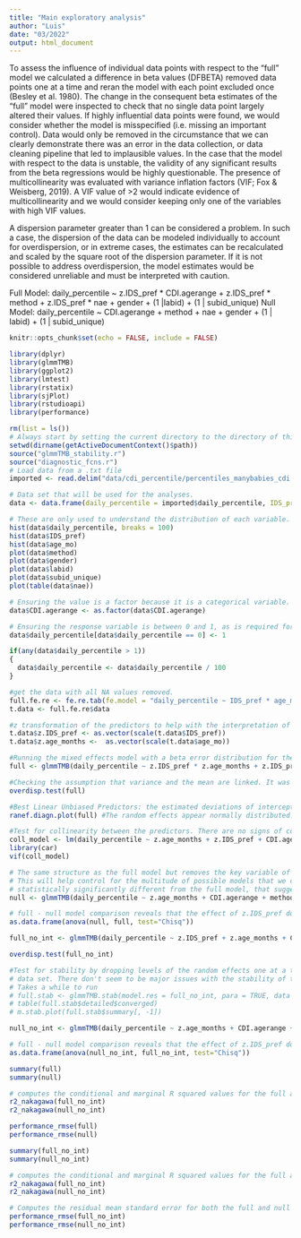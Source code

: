 ```yaml
---
title: "Main exploratory analysis"
author: "Luis"
date: "03/2022"
output: html_document
---
```


To assess the influence of individual data points with respect to the “full” model we calculated a difference in beta values (DFBETA) removed data points one at a time and reran the model with each point excluded once (Besley et al. 1980). The change in the consequent beta estimates of the “full” model were inspected to check that no single data point largely altered their values. If highly influential data points were found, we would consider whether the model is misspecified (i.e. missing an important control). Data would only be removed in the circumstance that we can clearly demonstrate there was an error in the data collection, or data cleaning pipeline that led to implausible values. In the case that the model with respect to the data is unstable, the validity of any significant results from the beta regressions would be highly questionable. The presence of multicollinearity was evaluated with variance inflation factors (VIF; Fox & Weisberg, 2019). A VIF value of >2 would indicate evidence of multicollinearity and we would consider keeping only one of the variables with high VIF values. 

A dispersion parameter greater than 1 can be considered a problem. In such a case, the dispersion of the data can be modeled individually to account for overdispersion, or in extreme cases, the estimates can be recalculated and scaled by the square root of the dispersion parameter. If it is not possible to address overdispersion, the model estimates would be considered unreliable and must be interpreted with caution. 

Full Model:
daily_percentile ~ z.IDS_pref * CDI.agerange + z.IDS_pref * method + z.IDS_pref * nae + gender + (1 |labid) + (1 | subid_unique)
Null Model:
daily_percentile ~ CDI.agerange + method + nae + gender + (1 | labid) + (1 | subid_unique)

```r
knitr::opts_chunk$set(echo = FALSE, include = FALSE)
```

```r
library(dplyr)
library(glmmTMB)
library(ggplot2)
library(lmtest)
library(rstatix)
library(sjPlot)
library(rstudioapi) 
library(performance)
```

```r
rm(list = ls())
# Always start by setting the current directory to the directory of this script file.
setwd(dirname(getActiveDocumentContext()$path))
source("glmmTMB_stability.r")
source("diagnostic_fcns.r")
# Load data from a .txt file
imported <- read.delim("data/cdi_percentile/percentiles_manybabies_cdi.txt", stringsAsFactors = TRUE, header = TRUE) 

# Data set that will be used for the analyses.
data <- data.frame(daily_percentile = imported$daily_percentile, IDS_pref = imported$IDS_pref, age_mo = imported$age_mo, CDI.agedays = imported$CDI.agedays, method = imported$method, gender = imported$gender, labid = imported$labid, subid_unique = imported$subid_unique, nae = imported$nae, vocab_nwords = imported$vocab_nwords, CDI.agerange = imported$CDI.agerange)

# These are only used to understand the distribution of each variable.
hist(data$daily_percentile, breaks = 100)
hist(data$IDS_pref)
hist(data$age_mo)
plot(data$method)
plot(data$gender)
plot(data$labid)
plot(data$subid_unique)
plot(table(data$nae))

# Ensuring the value is a factor because it is a categorical variable.
data$CDI.agerange <- as.factor(data$CDI.agerange)

# Ensuring the response variable is between 0 and 1, as is required for a beta error model.
data$daily_percentile[data$daily_percentile == 0] <- 1

if(any(data$daily_percentile > 1))
{
  data$daily_percentile <- data$daily_percentile / 100
}

#get the data with all NA values removed.
full.fe.re <- fe.re.tab(fe.model = "daily_percentile ~ IDS_pref * age_mo + IDS_pref * CDI.agerange + IDS_pref * method + IDS_pref * nae + gender", re = c("labid", "subid_unique"), data = data)
t.data <- full.fe.re$data

#z transformation of the predictors to help with the interpretation of the model.
t.data$z.IDS_pref <- as.vector(scale(t.data$IDS_pref))
t.data$z.age_months <-  as.vector(scale(t.data$age_mo))

#Running the mixed effects model with a beta error distribution for the response variable.
full <- glmmTMB(daily_percentile ~ z.IDS_pref * z.age_months + z.IDS_pref * CDI.agerange + z.IDS_pref * method + z.IDS_pref * nae + gender + (1 |labid) + (1 | subid_unique), family = beta_family(link = "logit"), data = t.data)

#Checking the assumption that variance and the mean are linked. It was met with this model.
overdisp.test(full)

#Best Linear Unbiased Predictors: the estimated deviations of intercepts and slopes from the respective common average, per level of the random effects.
ranef.diagn.plot(full) #The random effects appear normally distributed.

#Test for collinearity between the predictors. There are no signs of collinearity.
coll_model <- lm(daily_percentile ~ z.age_months + z.IDS_pref + CDI.agerange + method + nae + gender, data = t.data)
library(car)
vif(coll_model)

# The same structure as the full model but removes the key variable of interest "IDS_pref" and all its interacting terms.
# This will help control for the multitude of possible models that we could run with this term and if this model is found to be 
# statistically significantly different from the full model, that suggests "IDS_pref" is associated with daily_percentile. 
null <- glmmTMB(daily_percentile ~ z.age_months + CDI.agerange + method + nae + gender + (1 | labid) + (1 | subid_unique), family = beta_family(link = "logit"), data = t.data)

# full - null model comparison reveals that the effect of z.IDS_pref doesn't significantly improve the model fit.
as.data.frame(anova(null, full, test="Chisq"))

full_no_int <- glmmTMB(daily_percentile ~ z.IDS_pref + z.age_months + CDI.agerange + method + nae + gender + (1 |labid) + (1 | subid_unique), family = beta_family(link = "logit"), data = t.data)

overdisp.test(full_no_int)

#Test for stability by dropping levels of the random effects one at a time and comparing the estimates derived from models fitted on the respective subsets with those obtained for the full
# data set. There don't seem to be major issues with the stability of the model coefficients.
# Takes a while to run
# full.stab <- glmmTMB.stab(model.res = full_no_int, para = TRUE, data = t.data)
# table(full.stab$detailed$converged)
# m.stab.plot(full.stab$summary[, -1])

null_no_int <- glmmTMB(daily_percentile ~ z.age_months + CDI.agerange + method + nae + gender + (1 |labid) + (1 | subid_unique), family = beta_family(link = "logit"), data = t.data)

# full - null model comparison reveals that the effect of z.IDS_pref doesn't significantly improve the model fit.
as.data.frame(anova(null_no_int, full_no_int, test="Chisq"))

summary(full)
summary(null)

# computes the conditional and marginal R squared values for the full and null models.
r2_nakagawa(full_no_int)
r2_nakagawa(null_no_int)

performance_rmse(full)
performance_rmse(null)

summary(full_no_int)
summary(null_no_int)

# computes the conditional and marginal R squared values for the full and null models.
r2_nakagawa(full_no_int)
r2_nakagawa(null_no_int)

# Computes the residual mean standard error for both the full and null models.
performance_rmse(full_no_int)
performance_rmse(null_no_int)
```

